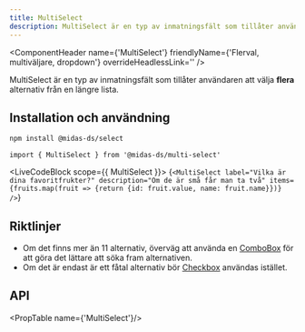 ```yaml
---
title: MultiSelect
description: MultiSelect är en typ av inmatningsfält som tillåter användaren att välja flera alternativ från en längre lista.
---
```



<ComponentHeader
  name={'MultiSelect'}
  friendlyName={'Flerval, multiväljare, dropdown'}
  overrideHeadlessLink=''
/>

MultiSelect är en typ av inmatningsfält som tillåter användaren att välja **flera** alternativ från en längre lista.

## Installation och användning

```bash npm2yarn
npm install @midas-ds/select
```

```tsx
import { MultiSelect } from '@midas-ds/multi-select'
```

<LiveCodeBlock scope={{ MultiSelect }}>
  {`<MultiSelect
        label="Vilka är dina favoritfrukter?"
        description="Om de är små får man ta två"
        items={fruits.map(fruit => {return {id: fruit.value, name: fruit.name}})}
/>`}
</LiveCodeBlock>

## Riktlinjer

- Om det finns mer än 11 alternativ, överväg att använda en [ComboBox](./combobox.mdx) för
att göra det lättare att söka fram alternativen.
- Om det är endast är ett fåtal alternativ bör [Checkbox](./checkbox.mdx) användas istället.

## API
<PropTable name={'MultiSelect'}/>
